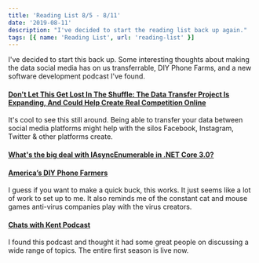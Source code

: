 ```yaml
---
title: 'Reading List 8/5 - 8/11'
date: '2019-08-11'
description: "I've decided to start the reading list back up again."
tags: [{ name: 'Reading List', url: 'reading-list' }]
---
```


I've decided to start this back up. Some interesting thoughts about making the data social media has on us transferrable, DIY Phone Farms, and a new software development podcast I've found.

#### [Don't Let This Get Lost In The Shuffle: The Data Transfer Project Is Expanding, And Could Help Create Real Competition Online](https://www.techdirt.com/articles/20190731/17390142693/dont-let-this-get-lost-shuffle-data-transfer-project-is-expanding-could-help-create-real-competition-online.shtml)

It's cool to see this still around. Being able to transfer your data between social media platforms might help with the silos Facebook, Instagram, Twitter & other platforms create.

#### [What's the big deal with IAsyncEnumerable in .NET Core 3.0?](https://dev.to/dotnet/what-s-the-big-deal-with-iasyncenumerable-t-in-net-core-3-1eii)

#### [America’s DIY Phone Farmers](https://www.vice.com/en_us/article/d3naek/how-to-make-a-phone-farm)

I guess if you want to make a quick buck, this works. It just seems like a lot of work to set up to me. It also reminds me of the constant cat and mouse games anti-virus companies play with the virus creators.

#### [Chats with Kent Podcast](https://kentcdodds.com/chats-with-kent-podcast/)

I found this podcast and thought it had some great people on discussing a wide range of topics. The entire first season is live now.
